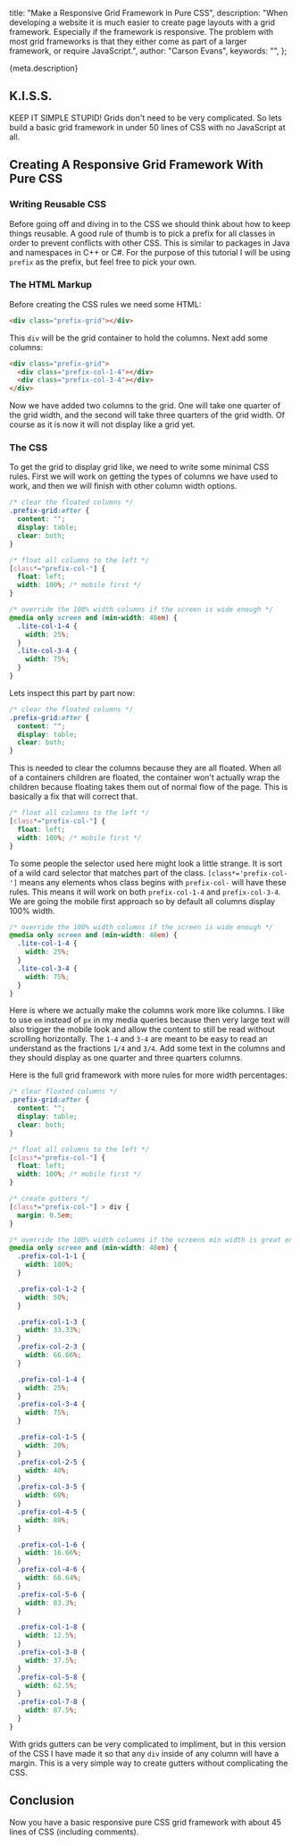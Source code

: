   title: "Make a Responsive Grid Framework in Pure CSS",
  description:
    "When developing a website it is much easier to create page layouts with a grid framework.  Especially if the framework is responsive.  The problem with most grid frameworks is that they either come as part of a larger framework, or require JavaScript.",
  author: "Carson Evans",
  keywords: "",
};

{meta.description}

## K.I.S.S.

KEEP IT SIMPLE STUPID! Grids don't need to be very complicated. So lets build a basic grid framework in under 50 lines of CSS with no JavaScript at all.

## Creating A Responsive Grid Framework With Pure CSS

### Writing Reusable CSS

Before going off and diving in to the CSS we should think about how to keep things reusable. A good rule of thumb is to pick a prefix for all classes in order to prevent conflicts with other CSS. This is similar to packages in Java and namespaces in C++ or C#. For the purpose of this tutorial I will be using `prefix` as the prefix, but feel free to pick your own.

### The HTML Markup

Before creating the CSS rules we need some HTML:

```html
<div class="prefix-grid"></div>
```

This `div` will be the grid container to hold the columns. Next add some columns:

```html
<div class="prefix-grid">
  <div class="prefix-col-1-4"></div>
  <div class="prefix-col-3-4"></div>
</div>
```

Now we have added two columns to the grid. One will take one quarter of the grid width, and the second will take three quarters of the grid width. Of course as it is now it will not display like a grid yet.

### The CSS

To get the grid to display grid like, we need to write some minimal CSS rules. First we will work on getting the types of columns we have used to work, and then we will finish with other column width options.

```css
/* clear the floated columns */
.prefix-grid:after {
  content: "";
  display: table;
  clear: both;
}

/* float all columns to the left */
[class*="prefix-col-"] {
  float: left;
  width: 100%; /* mobile first */
}

/* override the 100% width columns if the screen is wide enough */
@media only screen and (min-width: 48em) {
  .lite-col-1-4 {
    width: 25%;
  }
  .lite-col-3-4 {
    width: 75%;
  }
}
```

Lets inspect this part by part now:

```css
/* clear the floated columns */
.prefix-grid:after {
  content: "";
  display: table;
  clear: both;
}
```

This is needed to clear the columns because they are all floated. When all of a containers children are floated, the container won't actually wrap the children because floating takes them out of normal flow of the page. This is basically a fix that will correct that.

```css
/* float all columns to the left */
[class*="prefix-col-"] {
  float: left;
  width: 100%; /* mobile first */
}
```

To some people the selector used here might look a little strange. It is sort of a wild card selector that matches part of the class. `[class*='prefix-col-']` means any elements whos class begins with `prefix-col-` will have these rules. This means it will work on both `prefix-col-1-4` and `prefix-col-3-4`. We are going the mobile first approach so by default all columns display 100% width.

```css
/* override the 100% width columns if the screen is wide enough */
@media only screen and (min-width: 48em) {
  .lite-col-1-4 {
    width: 25%;
  }
  .lite-col-3-4 {
    width: 75%;
  }
}
```

Here is where we actually make the columns work more like columns. I like to use `em` instead of `px` in my media queries because then very large text will also trigger the mobile look and allow the content to still be read without scrolling horizontally. The `1-4` and `3-4` are meant to be easy to read an understand as the fractions `1/4` and `3/4`. Add some text in the columns and they should display as one quarter and three quarters columns.

Here is the full grid framework with more rules for more width percentages:

```css
/* clear floated columns */
.prefix-grid:after {
  content: "";
  display: table;
  clear: both;
}

/* float all columns to the left */
[class*="prefix-col-"] {
  float: left;
  width: 100%; /* mobile first */
}

/* create gutters */
[class*="prefix-col-"] > div {
  margin: 0.5em;
}

/* override the 100% width columns if the screens min width is great enough */
@media only screen and (min-width: 48em) {
  .prefix-col-1-1 {
    width: 100%;
  }

  .prefix-col-1-2 {
    width: 50%;
  }

  .prefix-col-1-3 {
    width: 33.33%;
  }
  .prefix-col-2-3 {
    width: 66.66%;
  }

  .prefix-col-1-4 {
    width: 25%;
  }
  .prefix-col-3-4 {
    width: 75%;
  }

  .prefix-col-1-5 {
    width: 20%;
  }
  .prefix-col-2-5 {
    width: 40%;
  }
  .prefix-col-3-5 {
    width: 60%;
  }
  .prefix-col-4-5 {
    width: 80%;
  }

  .prefix-col-1-6 {
    width: 16.66%;
  }
  .prefix-col-4-6 {
    width: 66.64%;
  }
  .prefix-col-5-6 {
    width: 83.3%;
  }

  .prefix-col-1-8 {
    width: 12.5%;
  }
  .prefix-col-3-8 {
    width: 37.5%;
  }
  .prefix-col-5-8 {
    width: 62.5%;
  }
  .prefix-col-7-8 {
    width: 87.5%;
  }
}
```

With grids gutters can be very complicated to impliment, but in this version of the CSS I have made it so that any `div` inside of any column will have a margin. This is a very simple way to create gutters without complicating the CSS.

## Conclusion

Now you have a basic responsive pure CSS grid framework with about 45 lines of CSS (including comments).
